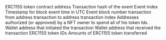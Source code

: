 <ParamField path="contract_address">
ERC1155 token contract address
</ParamField>
<ParamField path="evt_tx_hash">
Transaction hash of the event
</ParamField>
<ParamField path="evt_index">
Event index
</ParamField>
<ParamField path="evt_block_time">
Timestamp for block event time in UTC
</ParamField>
<ParamField path="evt_block_number">
Event block number
</ParamField>
<ParamField path="evt_tx_from">
transaction from address
</ParamField>
<ParamField path="evt_tx_to">
transaction to address
</ParamField>
<ParamField path="evt_tx_index">
transaction index
</ParamField>
<ParamField path="operator">
Addresses authorized (or approved) by a NFT owner to spend all of his token Ids.
</ParamField>
<ParamField path="from">
Wallet address that initiated the transaction
</ParamField>
<ParamField path="to">
Wallet address that received the transaction
</ParamField>
<ParamField path="ids">
ERC1155 token IDs
</ParamField>
<ParamField path="values">
Amounts of ERC1155 token transferred
</ParamField>

